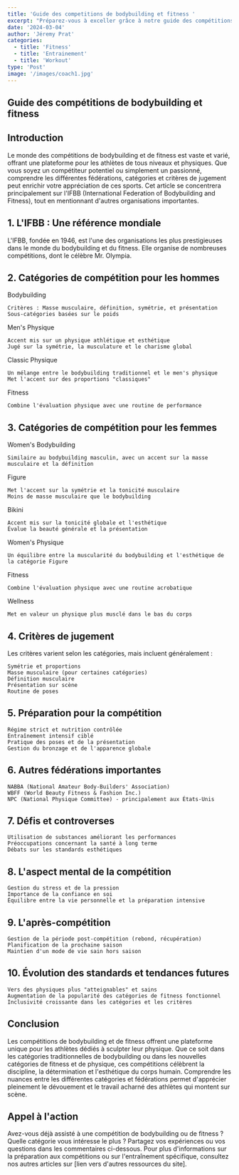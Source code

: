 ```yaml
---
title: 'Guide des competitions de bodybuilding et fitness '
excerpt: "Préparez-vous à exceller grâce à notre guide des compétitions de bodybuilding et fitness. De l'entraînement à la nutrition, en passant par la préparation mentale et les critères de jugement, découvrez toutes les étapes pour performer et réussir sur scène."
date: '2024-03-04'
author: 'Jéremy Prat'
categories:
  - title: 'Fitness'
  - title: 'Entrainement'
  - title: 'Workout'
type: 'Post'
image: '/images/coach1.jpg'
---
```



## Guide des compétitions de bodybuilding et fitness

## Introduction

Le monde des compétitions de bodybuilding et de fitness est vaste et varié, offrant une plateforme pour les athlètes de tous niveaux et physiques. Que vous soyez un compétiteur potentiel ou simplement un passionné, comprendre les différentes fédérations, catégories et critères de jugement peut enrichir votre appréciation de ces sports. Cet article se concentrera principalement sur l'IFBB (International Federation of Bodybuilding and Fitness), tout en mentionnant d'autres organisations importantes.
## 1. L'IFBB : Une référence mondiale

L'IFBB, fondée en 1946, est l'une des organisations les plus prestigieuses dans le monde du bodybuilding et du fitness. Elle organise de nombreuses compétitions, dont le célèbre Mr. Olympia.
## 2. Catégories de compétition pour les hommes
Bodybuilding

    Critères : Masse musculaire, définition, symétrie, et présentation
    Sous-catégories basées sur le poids

Men's Physique

    Accent mis sur un physique athlétique et esthétique
    Jugé sur la symétrie, la musculature et le charisme global

Classic Physique

    Un mélange entre le bodybuilding traditionnel et le men's physique
    Met l'accent sur des proportions "classiques"

Fitness

    Combine l'évaluation physique avec une routine de performance

## 3. Catégories de compétition pour les femmes
Women's Bodybuilding

    Similaire au bodybuilding masculin, avec un accent sur la masse musculaire et la définition

Figure

    Met l'accent sur la symétrie et la tonicité musculaire
    Moins de masse musculaire que le bodybuilding

Bikini

    Accent mis sur la tonicité globale et l'esthétique
    Évalue la beauté générale et la présentation

Women's Physique

    Un équilibre entre la muscularité du bodybuilding et l'esthétique de la catégorie Figure

Fitness

    Combine l'évaluation physique avec une routine acrobatique

Wellness

    Met en valeur un physique plus musclé dans le bas du corps

## 4. Critères de jugement

Les critères varient selon les catégories, mais incluent généralement :

    Symétrie et proportions
    Masse musculaire (pour certaines catégories)
    Définition musculaire
    Présentation sur scène
    Routine de poses

## 5. Préparation pour la compétition

    Régime strict et nutrition contrôlée
    Entraînement intensif ciblé
    Pratique des poses et de la présentation
    Gestion du bronzage et de l'apparence globale

## 6. Autres fédérations importantes

    NABBA (National Amateur Body-Builders' Association)
    WBFF (World Beauty Fitness & Fashion Inc.)
    NPC (National Physique Committee) - principalement aux États-Unis

## 7. Défis et controverses

    Utilisation de substances améliorant les performances
    Préoccupations concernant la santé à long terme
    Débats sur les standards esthétiques

## 8. L'aspect mental de la compétition

    Gestion du stress et de la pression
    Importance de la confiance en soi
    Équilibre entre la vie personnelle et la préparation intensive

## 9. L'après-compétition

    Gestion de la période post-compétition (rebond, récupération)
    Planification de la prochaine saison
    Maintien d'un mode de vie sain hors saison

## 10. Évolution des standards et tendances futures

    Vers des physiques plus "atteignables" et sains
    Augmentation de la popularité des catégories de fitness fonctionnel
    Inclusivité croissante dans les catégories et les critères

## Conclusion

Les compétitions de bodybuilding et de fitness offrent une plateforme unique pour les athlètes dédiés à sculpter leur physique. Que ce soit dans les catégories traditionnelles de bodybuilding ou dans les nouvelles catégories de fitness et de physique, ces compétitions célèbrent la discipline, la détermination et l'esthétique du corps humain. Comprendre les nuances entre les différentes catégories et fédérations permet d'apprécier pleinement le dévouement et le travail acharné des athlètes qui montent sur scène.

## Appel à l'action

Avez-vous déjà assisté à une compétition de bodybuilding ou de fitness ? Quelle catégorie vous intéresse le plus ? Partagez vos expériences ou vos questions dans les commentaires ci-dessous. Pour plus d'informations sur la préparation aux compétitions ou sur l'entraînement spécifique, consultez nos autres articles sur [lien vers d'autres ressources du site].

<style jsx>{`
  h2,
  p {
    color: white !important;
  }
`}</style>

